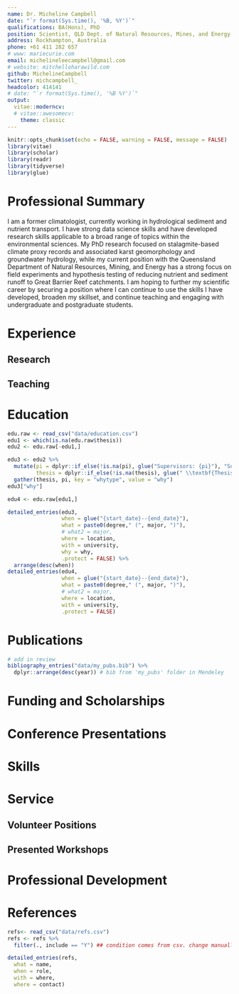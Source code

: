 ```yaml
---
name: Dr. Micheline Campbell
date: "`r format(Sys.time(), '%B, %Y')`"
qualifications: BA(Hons), PhD
position: Scientist, QLD Dept. of Natural Resources, Mines, and Energy
address: Rockhampton, Australia
phone: +61 411 282 657
# www: mariecurie.com
email: michelineleecampbell@gmail.com
# website: mitchelloharawild.com
github: MichelineCampbell
twitter: michcampbell_
headcolor: 414141
# date: "`r format(Sys.time(), '%B %Y')`"
output: 
  vitae::moderncv:
  # vitae::awesomecv:
    theme: classic
---
```

```r
knitr::opts_chunk$set(echo = FALSE, warning = FALSE, message = FALSE)
library(vitae)
library(scholar)
library(readr)
library(tidyverse)
library(glue)
```

# Professional Summary 

I am a former climatologist, currently working in hydrological sediment and nutrient transport. I have strong data science skills and have developed research skills applicable to a broad range of topics within the environmental sciences. My PhD research focused on stalagmite-based climate proxy records and associated karst geomorphology and groundwater hydrology, while my current position with the Queensland Department of Natural Resources, Mining, and Energy has a strong focus on field experiments and hypothesis testing of reducing nutrient and sediment runoff to Great Barrier Reef catchments. I am hoping to further my scientific career by securing a position where I can continue to use the skills I have developed, broaden my skillset, and continue teaching and engaging with undergraduate and postgraduate students. 

# Experience

## Research

## Teaching

# Education
```r
edu.raw <- read_csv("data/education.csv")
edu1 <- which(is.na(edu.raw$thesis))
edu2 <- edu.raw[-edu1,]

edu3 <- edu2 %>% 
  mutate(pi = dplyr::if_else(!is.na(pi), glue("Supervisors: {pi}"), "Supervisor: NA"),
         thesis = dplyr::if_else(!is.na(thesis), glue(" \\textbf{Thesis: [thesis]}", .open = "[", .close = "]"),glue(NA))) %>% 
  gather(thesis, pi, key = "whytype", value = "why")
edu3["why"] 

edu4 <- edu.raw[edu1,] 
```

```r
detailed_entries(edu3, 
                 when = glue("{start_date}--{end_date}"),
                 what = paste0(degree," (", major, ")"),
                 # what2 = major,
                 where = location,
                 with = university,
                 why = why,
                 .protect = FALSE) %>% 
  arrange(desc(when))
detailed_entries(edu4, 
                 when = glue("{start_date}--{end_date}"),
                 what = paste0(degree," (", major, ")"),
                 # what2 = major,
                 where = location,
                 with = university,
                 .protect = FALSE)
```

# Publications
```r
# add in review
bibliography_entries("data/my_pubs.bib") %>% 
  dplyr::arrange(desc(year)) # bib from 'my_pubs' folder in Mendeley
```

# Funding and Scholarships

# Conference Presentations

# Skills

# Service
## Volunteer Positions

## Presented Workshops

# Professional Development

# References
```r
refs<- read_csv("data/refs.csv")
refs <- refs %>% 
  filter(., include == "Y") ## condition comes from csv. change manually to include/exclude referees

detailed_entries(refs,
  what = name,  
  when = role,
  with = where,
  where = contact)

```


<!-- # ```{r refs} -->
<!-- # tribble( -->
<!-- #   ~Name, ~Title, ~Contact, -->
<!-- #   'Dr. Nik Callow',  "Senior Lecturer, School of Agriculture and Environment, The University of Western Australia", "nik.callow@uwa.edu.au; +61 8 6488 1924", -->
<!-- #   'Professor Hamish McGowan',  "School of Earth and Environmental Sciences, The University of Queensland", "h.mcgowan@uq.edu.au", -->
<!-- #   'Dr. Gavan McGrath',"Research Hydrologist, WA Dept. of Biodiversity Conservations and Attractions", "gavan.mcgrath@dbca.wa.gov.au", -->
<!-- #   'Bronwyn Bosomworth',  "A/Senior Scientist Land and Water Science, QLD Dept. of Natural Resources, Mining, and Energy", "bronwyn.bosomworth@dnrme.qld.gov.au" -->
<!-- # ) %>%  -->
<!-- #   detailed_entries( -->
<!-- #     what = Name,  -->
<!-- #     with = Title, -->
<!-- #     where = Contact -->
<!-- #   ) -->
<!-- # ``` -->

